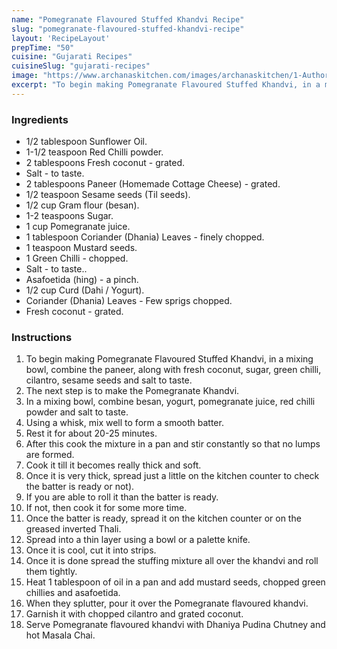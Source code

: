 ---
name: "Pomegranate Flavoured Stuffed Khandvi Recipe"
slug: "pomegranate-flavoured-stuffed-khandvi-recipe"
layout: 'RecipeLayout'
prepTime: "50"
cuisine: "Gujarati Recipes﻿"
cuisineSlug: "gujarati-recipes"
image: "https://www.archanaskitchen.com/images/archanaskitchen/1-Author/Rupal_Patel/Pomegranate_Flavored_Stuffed_Khandvi.jpg"
excerpt: "To begin making Pomegranate Flavoured Stuffed Khandvi, in a mixing bowl, combine the paneer, along with fresh coconut, sugar, green chilli, cilantro, sesame seeds and salt to taste"
---

### Ingredients

- 1/2 tablespoon Sunflower Oil.
- 1-1/2 teaspoon Red Chilli powder.
- 2 tablespoons Fresh coconut - grated.
- Salt - to taste.
- 2 tablespoons Paneer (Homemade Cottage Cheese) - grated.
- 1/2 teaspoon Sesame seeds (Til seeds).
- 1/2 cup Gram flour (besan).
- 1-2 teaspoons Sugar.
- 1 cup Pomegranate juice.
- 1 tablespoon Coriander (Dhania) Leaves - finely chopped.
- 1 teaspoon Mustard seeds.
- 1 Green Chilli - chopped.
- Salt - to taste..
- Asafoetida (hing) - a pinch.
- 1/2 cup Curd (Dahi / Yogurt).
- Coriander (Dhania) Leaves - Few sprigs chopped.
- Fresh coconut - grated.

### Instructions

1. To begin making Pomegranate Flavoured Stuffed Khandvi, in a mixing bowl, combine the paneer, along with fresh coconut, sugar, green chilli, cilantro, sesame seeds and salt to taste.
1. The next step is to make the Pomegranate Khandvi.
1. In a mixing bowl, combine besan, yogurt, pomegranate juice, red chilli powder and salt to taste.
1. Using a whisk, mix well to form a smooth batter.
1. Rest it for about 20-25 minutes.
1. After this cook the mixture in a pan and stir constantly so that no lumps are formed.
1. Cook it till it becomes really thick and soft.
1. Once it is very thick, spread just a little on the kitchen counter to check the batter is ready or not).
1. If you are able to roll it than the batter is ready.
1. If not, then cook it for some more time.
1. Once the batter is ready, spread it on the kitchen counter or on the greased inverted Thali.
1. Spread into a thin layer using a bowl or a palette knife.
1. Once it is cool, cut it into strips.
1. Once it is done spread the stuffing mixture all over the khandvi and roll them tightly.
1. Heat 1 tablespoon of oil in a pan and add mustard seeds, chopped green chillies and asafoetida.
1. When they splutter, pour it over the Pomegranate flavoured khandvi.
1. Garnish it with chopped cilantro and grated coconut.
1. Serve Pomegranate flavoured khandvi with Dhaniya Pudina Chutney and hot Masala Chai.
